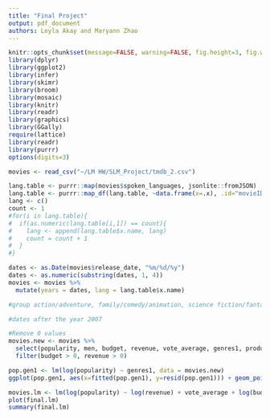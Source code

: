 ```yaml
---
title: "Final Project"
output: pdf_document
authors: Leyla Akay and Maryann Zhao
---
```


```r
knitr::opts_chunk$set(message=FALSE, warning=FALSE, fig.height=3, fig.width=5, fig.align = "center")
library(dplyr)
library(ggplot2)
library(infer)
library(skimr)
library(broom)
library(mosaic)
library(knitr)
library(readr)
library(graphics)
library(GGally)
require(lattice)
library(readr)
library(purrr)
options(digits=3)
```

```r
movies <- read_csv("~/LM HW/SLM_Project/tmdb_2.csv")

lang.table <- purrr::map(movies$spoken_languages, jsonlite::fromJSON)
lang.table <- purrr::map_df(lang.table, ~data.frame(x=.x), .id="movieID")
lang <- c()
count <- 1
#for(i in lang.table){
#  if(as.numeric(lang.table[i,1]) == count){
#    lang <- append(lang.table$x.name, lang)
#    count = count + 1
#  }
#}

dates <- as.Date(movies$release_date, "%m/%d/%y")
dates <- as.numeric(substring(dates, 1, 4))
movies <- movies %>%
  mutate(years = dates, lang = lang.table$x.name) 

#group action/adventure, family/comedy/animation, science fiction/fantasy, horror/thriller, crime/mystery, romantic

#dates after the year 2007

#Remove 0 values
movies.new <- movies %>%
  select(popularity, men, budget, revenue, vote_average, genres1, production_company1, years) %>%
  filter(budget > 0, revenue > 0)

pop.gen1 <- lm(log(popularity) ~ genres1, data = movies.new)
ggplot(pop.gen1, aes(x=fitted(pop.gen1), y=resid(pop.gen1))) + geom_point()

movies.lm <- lm(log(popularity) ~ log(revenue) + vote_average + log(budget), data=movies.new)
plot(final.lm)
summary(final.lm)

```




